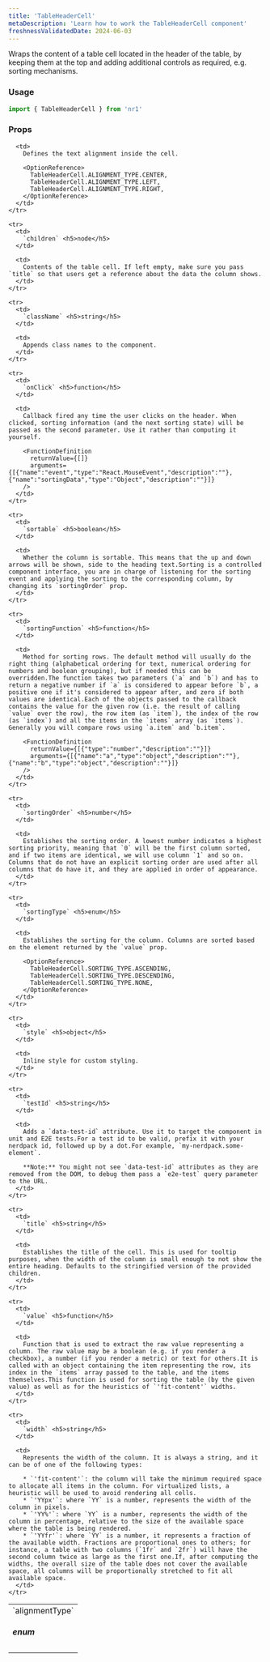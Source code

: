 ```yaml
---
title: 'TableHeaderCell'
metaDescription: 'Learn how to work the TableHeaderCell component'
freshnessValidatedDate: 2024-06-03
---
```


Wraps the content of a table cell located in the header of the table, by keeping them at the top and adding additional controls as required, e.g. sorting mechanisms.

### Usage

```js
import { TableHeaderCell } from 'nr1'
```

### Props

<table>
  <tbody>
    <tr>
      <td>
        `alignmentType` <h5>enum</h5>
      </td>

      <td>
        Defines the text alignment inside the cell.

        <OptionReference>
          TableHeaderCell.ALIGNMENT_TYPE.CENTER,
          TableHeaderCell.ALIGNMENT_TYPE.LEFT,
          TableHeaderCell.ALIGNMENT_TYPE.RIGHT,
        </OptionReference>
      </td>
    </tr>

    <tr>
      <td>
        `children` <h5>node</h5>
      </td>

      <td>
        Contents of the table cell. If left empty, make sure you pass `title` so that users get a reference about the data the column shows.
      </td>
    </tr>

    <tr>
      <td>
        `className` <h5>string</h5>
      </td>

      <td>
        Appends class names to the component.
      </td>
    </tr>

    <tr>
      <td>
        `onClick` <h5>function</h5>
      </td>

      <td>
        Callback fired any time the user clicks on the header. When clicked, sorting information (and the next sorting state) will be passed as the second parameter. Use it rather than computing it yourself.

        <FunctionDefinition
          returnValue={[]}
          arguments={[{"name":"event","type":"React.MouseEvent","description":""},{"name":"sortingData","type":"Object","description":""}]}
        />
      </td>
    </tr>

    <tr>
      <td>
        `sortable` <h5>boolean</h5>
      </td>

      <td>
        Whether the column is sortable. This means that the up and down arrows will be shown, side to the heading text.Sorting is a controlled component interface, you are in charge of listening for the sorting event and applying the sorting to the corresponding column, by changing its `sortingOrder` prop.
      </td>
    </tr>

    <tr>
      <td>
        `sortingFunction` <h5>function</h5>
      </td>

      <td>
        Method for sorting rows. The default method will usually do the right thing (alphabetical ordering for text, numerical ordering for numbers and boolean grouping), but if needed this can be overridden.The function takes two parameters (`a` and `b`) and has to return a negative number if `a` is considered to appear before `b`, a positive one if it's considered to appear after, and zero if both values are identical.Each of the objects passed to the callback contains the value for the given row (i.e. the result of calling `value` over the row), the row item (as `item`), the index of the row (as `index`) and all the items in the `items` array (as `items`). Generally you will compare rows using `a.item` and `b.item`.

        <FunctionDefinition
          returnValue={[{"type":"number","description":""}]}
          arguments={[{"name":"a","type":"object","description":""},{"name":"b","type":"object","description":""}]}
        />
      </td>
    </tr>

    <tr>
      <td>
        `sortingOrder` <h5>number</h5>
      </td>

      <td>
        Establishes the sorting order. A lowest number indicates a highest sorting priority, meaning that `0` will be the first column sorted, and if two items are identical, we will use column `1` and so on. Columns that do not have an explicit sorting order are used after all columns that do have it, and they are applied in order of appearance.
      </td>
    </tr>

    <tr>
      <td>
        `sortingType` <h5>enum</h5>
      </td>

      <td>
        Establishes the sorting for the column. Columns are sorted based on the element returned by the `value` prop.

        <OptionReference>
          TableHeaderCell.SORTING_TYPE.ASCENDING,
          TableHeaderCell.SORTING_TYPE.DESCENDING,
          TableHeaderCell.SORTING_TYPE.NONE,
        </OptionReference>
      </td>
    </tr>

    <tr>
      <td>
        `style` <h5>object</h5>
      </td>

      <td>
        Inline style for custom styling.
      </td>
    </tr>

    <tr>
      <td>
        `testId` <h5>string</h5>
      </td>

      <td>
        Adds a `data-test-id` attribute. Use it to target the component in unit and E2E tests.For a test id to be valid, prefix it with your nerdpack id, followed up by a dot.For example, `my-nerdpack.some-element`.

        **Note:** You might not see `data-test-id` attributes as they are removed from the DOM, to debug them pass a `e2e-test` query parameter to the URL.
      </td>
    </tr>

    <tr>
      <td>
        `title` <h5>string</h5>
      </td>

      <td>
        Establishes the title of the cell. This is used for tooltip purposes, when the width of the column is small enough to not show the entire heading. Defaults to the stringified version of the provided children.
      </td>
    </tr>

    <tr>
      <td>
        `value` <h5>function</h5>
      </td>

      <td>
        Function that is used to extract the raw value representing a column. The raw value may be a boolean (e.g. if you render a checkbox), a number (if you render a metric) or text for others.It is called with an object containing the item representing the row, its index in the `items` array passed to the table, and the items themselves.This function is used for sorting the table (by the given value) as well as for the heuristics of `'fit-content'` widths.
      </td>
    </tr>

    <tr>
      <td>
        `width` <h5>string</h5>
      </td>

      <td>
        Represents the width of the column. It is always a string, and it can be of one of the following types:

        * `'fit-content'`: the column will take the minimum required space to allocate all items in the column. For virtualized lists, a heuristic will be used to avoid rendering all cells.
        * `'YYpx'`: where `YY` is a number, represents the width of the column in pixels.
        * `'YY%'`: where `YY` is a number, represents the width of the column in percentage, relative to the size of the available space where the table is being rendered.
        * `'YYfr'`: where `YY` is a number, it represents a fraction of the available width. Fractions are proportional ones to others; for instance, a table with two columns (`1fr` and `2fr`) will have the second column twice as large as the first one.If, after computing the widths, the overall size of the table does not cover the available space, all columns will be proportionally stretched to fit all available space.
      </td>
    </tr>
  </tbody>
</table>
